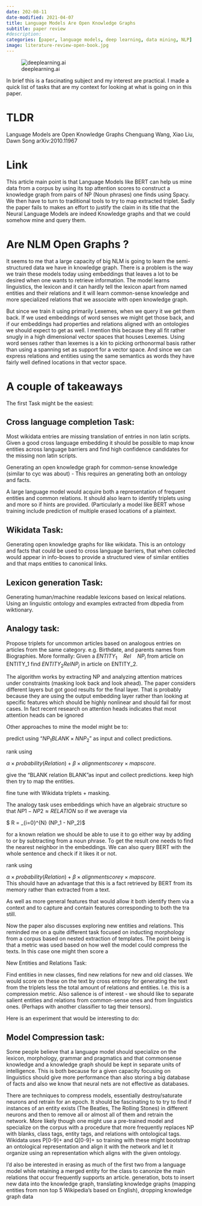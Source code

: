 ```yaml
---
date: 202-08-11
date-modified: 2021-04-07
title: Language Models Are Open Knowledge Graphs
subtitle: paper review
#description: 
categories: [paper, language models, deep learning, data mining, NLP]
image: literature-review-open-book.jpg
---
```


<style>
hr { 	clear:both;  }
img[src*='#sl'] { 
  float: right; 
  width:35%; 
  margin:10px 10px 10px 0px; 
  border: 2px solid gold;
  display: block;
}
img[src*='#hi'] { 
  width:85%; 
  display: block;
  margin: 10px auto 10px auto;
  border: 2px solid gold;
}
img[src*='#logo'] {
      width: 20%;
      float: right
}
</style>

![deeplearning.ai](logo_deeplearning.ai.png){.logo .column-margin}

In brief this is a fascinating subject and my interest are practical. I made a quick list of tasks that are my context for looking at what is going on in this paper.

# TLDR

Language Models are Open Knowledge Graphs Chenguang Wang, Xiao Liu, Dawn Song arXiv:2010.11967

# Link

This article main point is that Language Models like BERT can help us mine data from a corpus by using its top attention scores to construct a knowledge graph from pairs of NP (Noun phrases) one finds using Spacy. We then have to turn to traditional tools to try to map extracted triplet. Sadly the paper fails to makes an effort to justify the claim in its title that the Neural Language Models are indeed Knowledge graphs and that we could somehow mine and query them.

# Are NLM Open Graphs ?

It seems to me that a large capacity of big NLM is going to learn the semi-structured data we have in knowledge graph. There is a problem is the way we train these models today using embeddings that leaves a lot to be desired when one wants to retrieve information. The model learns linguistics, the lexicon and it can hardly tell the lexicon apart from named entities and their relations and it will learn common-sense knowledge and more specialized relations that we associate with open knowledge graph. 

But since we train it using primarily Lexemes, when we query it we get them back. If we used embeddings of word senses we might get those back, and if our embeddings had properties and relations aligned with an ontologies we should expect to get as well. I mention this because they all fit rather snugly in a high dimensional vector spaces that houses Lexemes. Using word senses rather than lexemes is a kin to picking orthonormal basis rather than using a spanning set as support for a vector space. And since we can express relations and entities using the same semantics as words they have fairly well defined locations in that vector space.

# A couple of takeaways

The first Task might be the easiest:

##  Cross language completion Task:

Most wikidata entries are missing translation of entries in non latin scripts. Given a good cross language embedding it should be possible to map know entities across language barriers and find high confidence candidates for the missing non latin scripts. 

Generating an open knowledge graph for common-sense knowledge (similar to cyc was about) - This requires an generating both an ontology and facts.

A large  language model would acquire both a representation of frequent entities and common relations. It should also learn to identify triplets using and more so if hints are provided. (Particularly a model like BERT  whose training include prediction of multiple erased locations of a plaintext. 

## Wikidata Task:

Generating open knowledge graphs for like wikidata. This is an ontology and facts that could be used to cross language barriers, that when collected would appear in info-boxes to provide a structured view of similar entities and that maps entities to canonical links. 

## Lexicon generation Task:

Generating human/machine readable lexicons based on lexical relations. Using an linguistic ontology and examples extracted from dbpedia from wiktionary.

## Analogy task:

Propose triplets for uncommon articles based on analogous entries on articles from the same category. e.g. Birthdate, and parents names from Biographies. More formally:
Given a $ENTITY_1  \quad Rel  \quad NP_i$  from article on ENTITY_1 find $ENTITY_2 Rel NP_j$ in article on ENTITY_2.

The algorithm works by extracting NP and analyzing attention matrices under  constraints (masking look back and look ahead). The paper considers different layers but got good results for the final layer. That is probably because they are using the output embedding layer rather than looking at specific features which should be highly nonlinear and should fail for most cases. In fact recent research on attention heads indicates that most attention heads can be ignored 

Other approaches to mine the model might be to:

predict using "$NP_1 BLANK \times N NP_2$" as input and collect predictions.

rank using

$\alpha \times probability(Relation) + \beta \times alignment score \gamma \times map score$. 

give the "BLANK relation BLANK"as input and collect predictions. keep high then try to map the entities.

fine tune with Wikidata triplets + masking.

The analogy task uses embeddings which have an algebraic structure so that $NP1 - NP2 \approx RELATION$ so if we average via 

$ \hat R = \sum_{i=0}^{N} \frac{1}{N}\times (NP_1 - NP_2)$

for a known relation we should be able to use it to go either way by adding to or by subtracting from a noun phrase. To get the result one needs to find the nearest neighbor in the embeddings. We can also query BERT with the whole sentence and check if it likes it or not.

rank using

$\alpha \times probability(Relation) + \beta \times alignment score \gamma \times map score$.  
This should have an advantage that this is a fact retrieved by BERT from its memory rather than extracted from a text.

As well as more general features that would allow it both identify them via a context and to capture and contain features corresponding to both the tra still.

Now the paper also discusses exploring new entities and relations. This reminded me on a quite different task focused on inducting morphology from a corpus based on nested extraction of templates. The point being is that a metric was used based on how well the model could compress the texts. In this case one might then score a 

New Entities and Relations Task:

Find entities in new classes, find new relations for new and old classes. We would score on these on the text by cross entropy for generating the text from the triplets less the total amount of relations and entities. I.e. this is a compression metric. Also salience is of interest - we should like to separate salient entities and relations from common-sense ones and from linguistics ones. (Perhaps with another classifier to tag their tensors).

Here is an experiment that would be interesting to do:

## Model Compression task:

Some people believe that a language model should specialize on the lexicon, morphology, grammar and pragmatics and that commonsense knowledge and a knowledge graph should be kept in separate units of intelligence. This is both because for a given capacity focusing on linguistics should give more performance than also storing a big database of facts and also we know that neural nets are not effective as databases.

There are techniques to compress models, essentially destroy/saturate neurons and retrain for an epoch. It should be fascinating to to try to find if instances of an entity exists (The Beatles, The Rolling Stones) in different neurons and then to remove all or almost all of them and retrain the network. More likely though one might use a pre-trained model and specialize on the corpus with a procedure that more frequently replaces NP with blanks, class tags, entity tags, and relations with ontological tags. Wikidata uses P[0-9]+ and Q[0-9]+ so training with these might bootstrap an ontological representation and align it with  the network and  let it organize using an representation which aligns with the given ontology.

I'd also be interested in erasing as much of the first two from a language model while retaining a merged entity for the class to canonize the main relations that occur frequently supports an article. generation, bots to insert new data into the knowledge graph, translating knowledge graphs (mapping entities from non top 5 Wikipedia's based on  English), dropping knowledge graph data